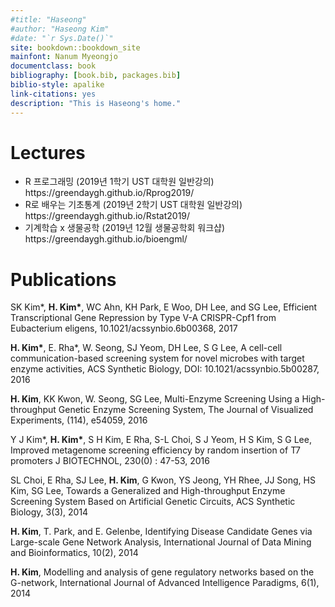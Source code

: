 ```yaml
--- 
#title: "Haseong"
#author: "Haseong Kim"
#date: "`r Sys.Date()`"
site: bookdown::bookdown_site
mainfont: Nanum Myeongjo
documentclass: book
bibliography: [book.bib, packages.bib]
biblio-style: apalike
link-citations: yes
description: "This is Haseong's home."
---
```


# Lectures


* R 프로그래밍 (2019년 1학기 UST 대학원 일반강의) https://greendaygh.github.io/Rprog2019/ 
* R로 배우는 기초통계 (2019년 2학기 UST 대학원 일반강의) https://greendaygh.github.io/Rstat2019/ 
* 기계학습 x 생물공학 (2019년 12월 생물공학회 워크샵) https://greendaygh.github.io/bioengml/ 


# Publications

SK Kim\*, **H. Kim\***, WC Ahn, KH Park, E Woo, DH Lee, and SG Lee, Efficient Transcriptional Gene Repression by Type V-A CRISPR-Cpf1 from Eubacterium eligens, 10.1021/acssynbio.6b00368, 2017

**H. Kim\***, E. Rha\*, W. Seong, SJ Yeom, DH Lee, S G Lee, A cell-cell communication-based screening system for novel microbes with target enzyme activities, ACS Synthetic Biology, DOI: 10.1021/acssynbio.5b00287, 2016

**H. Kim**, KK Kwon, W. Seong, SG Lee, Multi-Enzyme Screening Using a High-throughput Genetic Enzyme Screening System, The Journal of Visualized Experiments, (114), e54059, 2016

Y J Kim\*, **H. Kim\***, S H Kim, E Rha, S-L Choi, S J Yeom, H S Kim, S G Lee, Improved metagenome screening efficiency by random insertion of T7 promoters J BIOTECHNOL, 230(0) : 47-53, 2016

SL Choi, E Rha, SJ Lee, **H. Kim**, G Kwon, YS Jeong, YH Rhee, JJ Song, HS Kim, SG Lee, Towards a Generalized and High-throughput Enzyme Screening System Based on Artificial Genetic Circuits, ACS Synthetic Biology, 3(3), 2014

**H. Kim**, T. Park, and E. Gelenbe, Identifying Disease Candidate Genes via Large-scale Gene Network Analysis, International Journal of Data Mining and Bioinformatics, 10(2), 2014

**H. Kim**, Modelling and analysis of gene regulatory networks based on the G-network, International Journal of Advanced Intelligence Paradigms, 6(1), 2014



